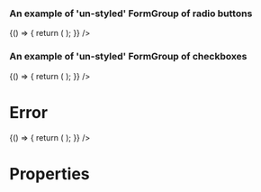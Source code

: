 
<Meta title="DCXLibrary/Form/Group" component={FormGroup} />

### An example of 'un-styled' FormGroup of radio buttons

<Canvas>
  <Story name="un-styled-radios">
    {() => {
      return (
        <FormGroup
          name="name-of-group"
          type="radio"
          legend={{
            text:
              'Heading text customisable by a given priority of type number between 1 to 6 (inclusive)',
            heading: {
              priority: 2,
            },
          }}
          items={[
            {
              label: 'item-label',
              value: 'yes',
            },
            {
              label: 'item-label',
              value: 'no',
            },
          ]}
        />
      );
    }}
    />
  </Story>
</Canvas>

### An example of 'un-styled' FormGroup of checkboxes

<Canvas>
  <Story name="un-styled-checkboxes">
    {() => {
      return (
        <FormGroup
          name="name-of-group"
          type="checkbox"
          legend={{
            text:
              'Heading text customisable by a given priority of type number between 1 to 6 (inclusive)',
            heading: {
              priority: 2,
            },
          }}
          items={[
            {
              label: 'item-label',
              value: 'yes',
            },
            {
              label: 'item-label',
              value: 'no',
            },
          ]}
        />
      );
    }}
    />
  </Story>
</Canvas>

# Error

<Canvas>
  <Story name="error">
    {() => {
      return (
        <FormGroup
          name="name-of-group"
          items={[
            {
              label: 'item-label',
              value: 'yes',
            },
          ]}
        />
      );
    }}
    />
  </Story>
</Canvas>

# Properties

<Props of={FormGroup} />
